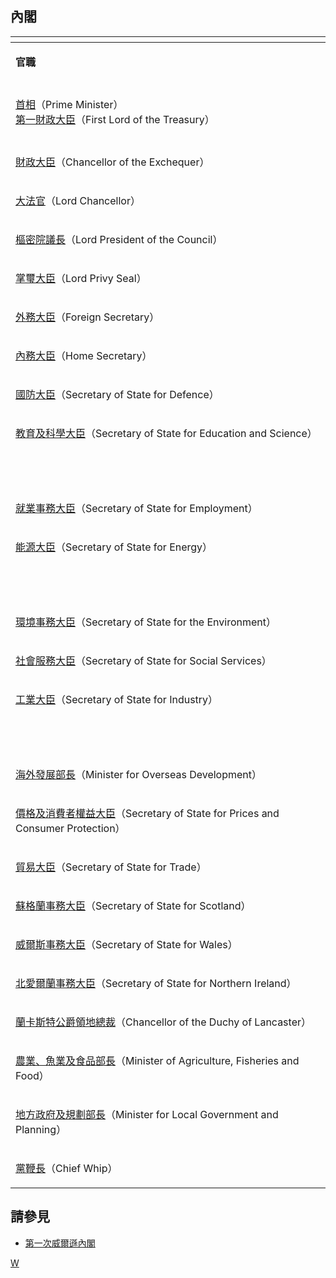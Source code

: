 {{NoteTA
|G1=PoliticiansUK
|G2=People
}}
==內閣==

{| cellpadding="1" cellspacing="4" style="margin:3px; border:3px solid #000000;" align="center" border=1 style="border-collapse: collapse;"
!bgcolor="#000000" colspan="3"|
|-
|align="left"|'''官職'''||align="left"|'''姓名'''||align="left"|'''任期'''
|-
!bgcolor="#000000" colspan="3"|
|-
|align="left"|[[英國首相|首相]]（Prime Minister）<br>[[第一財政大臣|第一財政大臣]]（First Lord of the Treasury）||align="left"|'''[[哈羅德·威爾遜|哈羅德·威爾遜]]'''（Harold Wilson）||align="left"|1974–1976
|-
!bgcolor="#000000" colspan="3"|
|-
|align="left"|[[財政大臣|財政大臣]]（Chancellor of the Exchequer）||align="left"|'''[[丹尼士·希利|丹尼士·希利]]'''（Denis Healey）||align="left"|1974–1976
|-
|align="left"|[[英國大法官|大法官]]（Lord Chancellor）||align="left"|'''[[埃爾溫·瓊斯，埃爾溫-瓊斯男爵|埃爾溫-瓊斯勳爵]]'''（The Lord Elwyn-Jones）||align="left"|1974–1976
|-
|align="left"|[[樞密院議長|樞密院議長]]（Lord President of the Council）||align="left"|'''[[愛德華·肖特|愛德華·肖特]]'''（Edward Short）||align="left"|1974–1976
|-
|align="left"|[[掌璽大臣|掌璽大臣]]（Lord Privy Seal）||align="left"|'''[[馬爾科姆·謝潑德，第二代謝潑德男爵|謝潑德勳爵]]'''（The Lord Shepherd）||align="left"|1974–1976
|-
|align="left"|[[外務及英聯邦事務大臣|外務大臣]]（Foreign Secretary）||align="left"|'''[[詹姆斯·卡拉漢|詹姆斯·卡拉漢]]'''（James Callaghan）||align="left"|1974–1976
|-
|align="left"|[[內務大臣|內務大臣]]（Home Secretary）||align="left"|'''[[羅伊·詹金斯|羅伊·詹金斯]]'''（Roy Jenkins）||align="left"|1974–1976
|-
|align="left"|[[國防大臣|國防大臣]]（Secretary of State for Defence）||align="left"|'''[[羅伊·梅森|羅伊·梅森]]'''（Roy Mason）||align="left"|1974–1976
|-
|align="left"|[[教育及科學大臣|教育及科學大臣]]（Secretary of State for Education and Science）||align="left"|'''[[雷金納德·普倫蒂斯|雷金納德·普倫蒂斯]]'''||align="left"|1974–1975
|-
|align="left"| ||align="left"|'''[[弗雷德·馬里|弗雷德·馬里]]'''（Fred Mulley）||align="left"|1975–1976
|-
|align="left"|[[就業事務大臣|就業事務大臣]]（Secretary of State for Employment）||align="left"|'''[[邁克爾·富特|邁克爾·富特]]'''（Michael Foot）||align="left"|1974–1976
|-
|align="left"|[[能源大臣|能源大臣]]（Secretary of State for Energy）||align="left"|'''[[艾利克·瓦雷|艾利克·瓦雷]]'''（Eric Varley）||align="left"|1974–1975
|-
|align="left"| ||align="left"|'''[[東尼·貝恩|東尼·貝恩]]'''（Tony Benn）||align="left"|1975–1976
|-
|align="left"|[[環境事務大臣|環境事務大臣]]（Secretary of State for the Environment）||align="left"|'''[[安東尼·克羅斯蘭|安東尼·克羅斯蘭]]'''（Anthony Crosland）||align="left"|1974–1976
|-
|align="left"|[[社會服務大臣|社會服務大臣]]（Secretary of State for Social Services）||align="left"|'''[[芭芭拉·卡素爾|芭芭拉·卡素爾]]'''（Barbara Castle）||align="left"|1974–1976
|-
|align="left"|[[工業大臣|工業大臣]]（Secretary of State for Industry）||align="left"|'''[[東尼·貝恩|東尼·貝恩]]'''||align="left"|1974–1975
|-
|align="left"| ||align="left"|'''[[艾利克·瓦雷|艾利克·瓦雷]]'''||align="left"|1975–1976
|-
|align="left"|[[海外發展部長|海外發展部長]]（Minister for Overseas Development）||align="left"|'''[[雷金納·普倫蒂斯|雷金納·普倫蒂斯]]'''（Reginald Prentice）||align="left"|1975–1976
|-
|align="left"|[[價格及消費者權益大臣|價格及消費者權益大臣]]（Secretary of State for Prices and Consumer Protection）||align="left"|'''[[雪麗·威廉斯|雪麗·威廉斯]]'''||align="left"|1974–1976
|-
|align="left"|[[貿易及工業大臣|貿易大臣]]（Secretary of State for Trade）||align="left"|'''[[彼得·索爾|彼得·索爾]]'''（Peter Shore）||align="left"|1974–1976
|-
|align="left"|[[蘇格蘭事務大臣|蘇格蘭事務大臣]]（Secretary of State for Scotland）||align="left"|'''[[威廉·羅絲|威廉·羅絲]]'''（William Ross）||align="left"|1974–1976
|-
|align="left"|[[威爾斯事務大臣|威爾斯事務大臣]]（Secretary of State for Wales）||align="left"|'''[[約翰·莫里斯|約翰·莫里斯]]'''（John Morris）||align="left"|1974–1976
|-
|align="left"|[[北愛爾蘭事務大臣|北愛爾蘭事務大臣]]（Secretary of State for Northern Ireland）||align="left"|'''[[梅林·里斯|梅林·里斯]]'''||align="left"|1974–1976
|-
|align="left"|[[蘭卡斯特公爵領地總裁|蘭卡斯特公爵領地總裁]]（Chancellor of the Duchy of Lancaster）||align="left"|'''[[哈羅德·利威爾，曼徹斯特的利威爾男爵|哈羅德·利威爾]]'''（Harold Lever）||align="left"|1974–1976
|-
|align="left"|[[農業、魚業及食品部長|農業、魚業及食品部長]]（Minister of Agriculture, Fisheries and Food）||align="left"|'''[[弗雷德·皮爾特，皮爾特男爵|弗雷德·皮爾特]]'''（Fred Peart）||align="left"|1974–1976
|-
|align="left"|[[地方政府及規劃部長|地方政府及規劃部長]]（Minister for Local Government and Planning）||align="left"|'''[[約翰·蕭健|約翰·蕭健]]'''||align="left"|1974–1976
|-
|align="left"|[[黨鞭長|黨鞭長]]（Chief Whip）||align="left"|'''[[卜·梅利什，梅利什男爵|羅伯特·梅利什]]'''（Robert Mellish）||align="left"|1974–1976
|}

==請參見==
*[[第一次威爾遜內閣|第一次威爾遜內閣]]

[[Category:英國內閣|W]]